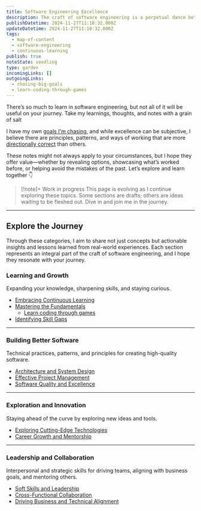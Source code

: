 ```yaml
---
title: Software Engineering Excellence
description: The craft of software engineering is a perpetual dance between learning, building, and reflecting.
publishDatetime: 2024-11-27T11:18:32.000Z
updateDatetime: 2024-11-27T11:18:32.000Z
tags:
  - map-of-content
  - software-engineering
  - continuous-learning
publish: true
noteState: seedling
type: garden
incomingLinks: []
outgoingLinks:
  - chasing-big-goals
  - learn-coding-through-games
---
```

There’s so much to learn in software engineering, but not all of it will be useful on your journey. Take my learnings, thoughts, and notes with a grain of salt

I have my own [goals I'm chasing](chasing-big-goals), and while excellence can be subjective, I believe there are principles, patterns, and ways of working that are more [directionally correct](/unpublished) than others.

These notes might not always apply to your circumstances, but I hope they offer value—whether by revealing options, showcasing what’s worked before, or helping avoid the mistakes of the past. Let’s explore and learn together 👇

> [!note]+ Work in progress
> This page is evolving as I continue exploring these topics. Some sections are drafts; others are ideas waiting to be fleshed out. Dive in and join me in the journey.

---

## Explore the Journey

Through these categories, I aim to share not just concepts but actionable insights and lessons learned from real-world experiences. Each section represents an integral part of the craft of software engineering, and I hope they resonate with your journey.

### Learning and Growth

Expanding your knowledge, sharpening skills, and staying curious.

- [Embracing Continuous Learning](/unpublished)
- [Mastering the Fundamentals](/unpublished)
	- [Learn coding through games](learn-coding-through-games)
- [Identifying Skill Gaps](/unpublished)

---

### Building Better Software

Technical practices, patterns, and principles for creating high-quality software.

- [Architecture and System Design](/unpublished)
- [Effective Project Management](/unpublished)
- [Software Quality and Excellence](/unpublished)

---

### Exploration and Innovation

Staying ahead of the curve by exploring new ideas and tools.

- [Exploring Cutting-Edge Technologies](/unpublished)
- [Career Growth and Mentorship](/unpublished)

---

### Leadership and Collaboration

Interpersonal and strategic skills for driving teams, aligning with business goals, and mentoring others.

- [Soft Skills and Leadership](/unpublished)
- [Cross-Functional Collaboration](/unpublished)
- [Driving Business and Technical Alignment](/unpublished)